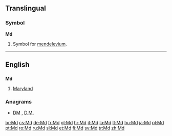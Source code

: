 {{also|MD|M.D.|.md}}
==Translingual==

===Symbol===
'''Md'''

# {{element symbol}} Symbol for [[mendelevium]].

----

==English==

==={{abbreviation}}===
'''Md'''

# [[Maryland]]

===Anagrams===
* [[DM#English|DM]] , [[D.M.#English|D.M.]]

[[br:Md]]
[[cs:Md]]
[[de:Md]]
[[fr:Md]]
[[gl:Md]]
[[hr:Md]]
[[it:Md]]
[[la:Md]]
[[lt:Md]]
[[hu:Md]]
[[ja:Md]]
[[pl:Md]]
[[pt:Md]]
[[ro:Md]]
[[ru:Md]]
[[sl:Md]]
[[et:Md]]
[[fi:Md]]
[[sv:Md]]
[[tr:Md]]
[[zh:Md]]